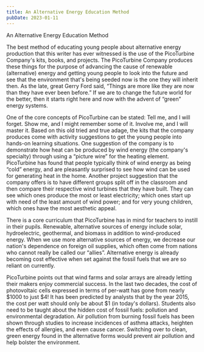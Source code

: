 ```yaml
---
title: An Alternative Energy Education Method
pubDate: 2023-01-11
---
```


An Alternative Energy Education Method

The best method of educating young people about alternative energy production that this writer has ever witnessed is the use of the PicoTurbine Company's kits, books, and projects. The PicoTurbine Company produces these things for the purpose of advancing the cause of renewable (alternative) energy and getting young people to look into the future and see that the environment that's being seeded now is the one they will inherit then. As the late, great Gerry Ford said, “Things are more like they are now than they have ever been before.” If we are to change the future world for the better, then it starts right here and now with the advent of “green” energy systems. 

One of the core concepts of PicoTurbine can be stated: Tell me, and I will forget. Show me, and I might remember some of it. Involve me, and I will master it. Based on this old tried and true adage, the kits that the company produces come with activity suggestions to get the young people into hands-on learning situations. One suggestion of the company is to demonstrate how heat can be produced by wind energy (the company's specialty) through using a “picture wire” for the heating element. PicoTurbine has found that people typically think of wind energy as being “cold” energy, and are pleasantly surprised to see how wind can be used for generating heat in the home. Another project suggestion that the company offers is to have different groups split off in the classroom and then compare their respective wind turbines that they have built. They can see which ones produce the most or least electricity; which ones start up with need of the least amount of wind power; and for very young children, which ones have the most aesthetic appeal. 

There is a core curriculum that PicoTurbine has in mind for teachers to instill in their pupils. Renewable, alternative sources of energy include solar, hydroelectric, geothermal, and biomass in addition to wind-produced energy. When we use more alternative sources of energy, we decrease our nation's dependence on foreign oil supplies, which often come from nations who cannot really be called our “allies”. Alternative energy is already becoming cost effective when set against the fossil fuels that we are so reliant on currently.

PicoTurbine points out that wind farms and solar arrays are already letting their makers enjoy commercial success. In the last two decades, the cost of photovoltaic cells expressed in terms of per-watt has gone from nearly $1000 to just $4! It has been predicted by analysts that by the year 2015, the cost per watt should only be about $1 (in today's dollars). Students also need to be taught about the hidden cost of fossil fuels: pollution and environmental degradation. Air pollution from burning fossil fuels has been shown through studies to increase incidences of asthma attacks, heighten the effects of allergies, and even cause cancer. Switching over to clean, green energy found in the alternative forms would prevent air pollution and help bolster the environment.